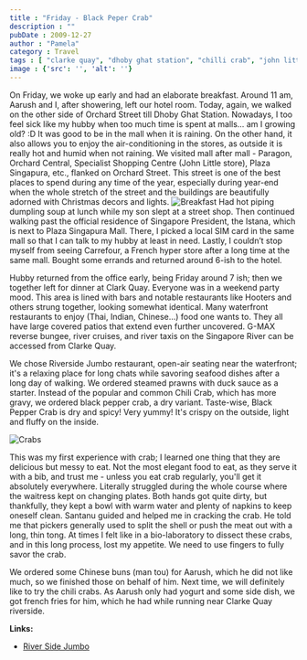 ```yaml
---
title : "Friday - Black Peper Crab"
description : ""
pubDate : 2009-12-27
author : "Pamela"
category : Travel
tags : [ "clarke quay", "dhoby ghat station", "chilli crab", "john little store", "plaza singapura", "singapore", "riverside jumbo", "carrefour", "black pepper crab",]
image : {'src': '', 'alt': ''}
---
```


On Friday, we woke up early and had an elaborate breakfast. Around 11 am, Aarush and I, after showering, left our hotel room. Today, again, we walked on the other side of Orchard Street till Dhoby Ghat Station. Nowadays, I too feel sick like my hubby when too much time is spent at malls… am I growing old? :D It was good to be in the mall when it is raining. On the other hand, it also allows you to enjoy the air-conditioning in the stores, as outside it is really hot and humid when not raining. We visited mall after mall - Paragon, Orchard Central, Specialist Shopping Centre (John Little store), Plaza Singapura, etc., flanked on Orchard Street. This street is one of the best places to spend during any time of the year, especially during year-end when the whole stretch of the street and the buildings are beautifully adorned with Christmas decors and lights.
<Image src={pic1} alt="Breakfast"/>
Had hot piping dumpling soup at lunch while my son slept at a street shop. Then continued walking past the official residence of Singapore President, the Istana, which is next to Plaza Singapura Mall. There, I picked a local SIM card in the same mall so that I can talk to my hubby at least in need. Lastly, I couldn’t stop myself from seeing Carrefour, a French hyper store after a long time at the same mall. Bought some errands and returned around 6-ish to the hotel.

Hubby returned from the office early, being Friday around 7 ish; then we together left for dinner at Clark Quay. Everyone was in a weekend party mood. This area is lined with bars and notable restaurants like Hooters and others strung together, looking somewhat identical. Many waterfront restaurants to enjoy (Thai, Indian, Chinese...) food one wants to. They all have large covered patios that extend even further uncovered. G-MAX reverse bungee, river cruises, and river taxis on the Singapore River can be accessed from Clarke Quay.

We chose Riverside Jumbo restaurant, open-air seating near the waterfront; it's a relaxing place for long chats while savoring seafood dishes after a long day of walking. We ordered steamed prawns with duck sauce as a starter. Instead of the popular and common Chili Crab, which has more gravy, we ordered black pepper crab, a dry variant. Taste-wise, Black Pepper Crab is dry and spicy! Very yummy! It's crispy on the outside, light and fluffy on the inside.

<Image src={pic2} alt="Crabs"/>

This was my first experience with crab; I learned one thing that they are delicious but messy to eat. Not the most elegant food to eat, as they serve it with a bib, and trust me - unless you eat crab regularly, you'll get it absolutely everywhere. Literally struggled during the whole course where the waitress kept on changing plates. Both hands got quite dirty, but thankfully, they kept a bowl with warm water and plenty of napkins to keep oneself clean. Santanu guided and helped me in cracking the crab. He told me that pickers generally used to split the shell or push the meat out with a long, thin tong. At times I felt like in a bio-laboratory to dissect these crabs, and in this long process, lost my appetite. We need to use fingers to fully savor the crab.

We ordered some Chinese buns (man tou) for Aarush, which he did not like much, so we finished those on behalf of him. Next time, we will definitely like to try the chili crabs. As Aarush only had yogurt and some side dish, we got french fries for him, which he had while running near Clarke Quay riverside.

**Links:**
- [River Side Jumbo](http://www.jumboseafood.com.sg/)